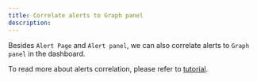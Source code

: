 ```yaml
---
title: Correlate alerts to Graph panel
description: 
---
```



Besides `Alert Page` and `Alert panel`, we can also correlate alerts to `Graph panel` in the dashboard.

To read more about alerts correlation, please refer to [tutorial](/docs/tutorial-alert#correlate-alerts-to-graph-panel).


